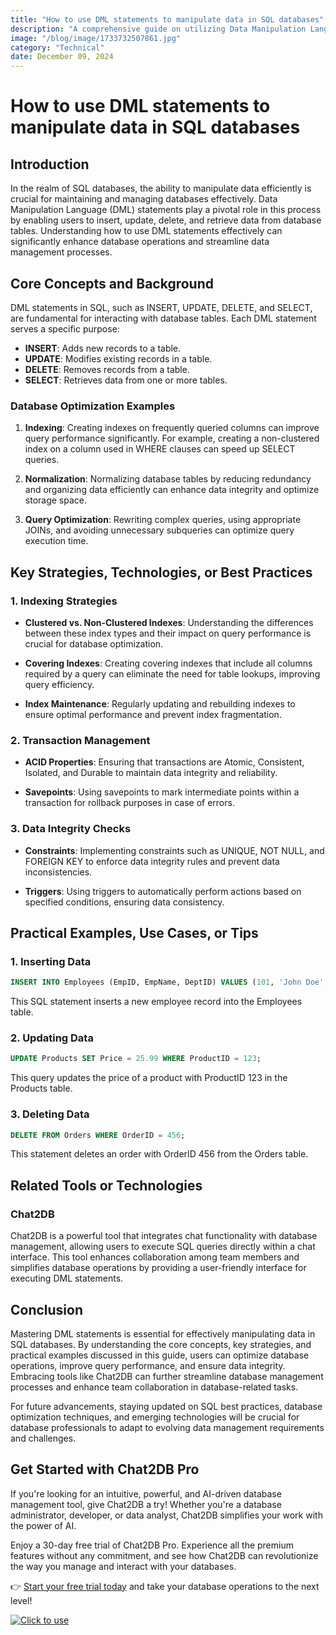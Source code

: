 ```yaml
---
title: "How to use DML statements to manipulate data in SQL databases"
description: "A comprehensive guide on utilizing Data Manipulation Language (DML) statements to manipulate data in SQL databases."
image: "/blog/image/1733732507861.jpg"
category: "Technical"
date: December 09, 2024
---
```


# How to use DML statements to manipulate data in SQL databases

## Introduction

In the realm of SQL databases, the ability to manipulate data efficiently is crucial for maintaining and managing databases effectively. Data Manipulation Language (DML) statements play a pivotal role in this process by enabling users to insert, update, delete, and retrieve data from database tables. Understanding how to use DML statements effectively can significantly enhance database operations and streamline data management processes.

## Core Concepts and Background

DML statements in SQL, such as INSERT, UPDATE, DELETE, and SELECT, are fundamental for interacting with database tables. Each DML statement serves a specific purpose:

- **INSERT**: Adds new records to a table.
- **UPDATE**: Modifies existing records in a table.
- **DELETE**: Removes records from a table.
- **SELECT**: Retrieves data from one or more tables.

### Database Optimization Examples

1. **Indexing**: Creating indexes on frequently queried columns can improve query performance significantly. For example, creating a non-clustered index on a column used in WHERE clauses can speed up SELECT queries.

2. **Normalization**: Normalizing database tables by reducing redundancy and organizing data efficiently can enhance data integrity and optimize storage space.

3. **Query Optimization**: Rewriting complex queries, using appropriate JOINs, and avoiding unnecessary subqueries can optimize query execution time.

## Key Strategies, Technologies, or Best Practices

### 1. Indexing Strategies

- **Clustered vs. Non-Clustered Indexes**: Understanding the differences between these index types and their impact on query performance is crucial for database optimization.

- **Covering Indexes**: Creating covering indexes that include all columns required by a query can eliminate the need for table lookups, improving query efficiency.

- **Index Maintenance**: Regularly updating and rebuilding indexes to ensure optimal performance and prevent index fragmentation.

### 2. Transaction Management

- **ACID Properties**: Ensuring that transactions are Atomic, Consistent, Isolated, and Durable to maintain data integrity and reliability.

- **Savepoints**: Using savepoints to mark intermediate points within a transaction for rollback purposes in case of errors.

### 3. Data Integrity Checks

- **Constraints**: Implementing constraints such as UNIQUE, NOT NULL, and FOREIGN KEY to enforce data integrity rules and prevent data inconsistencies.

- **Triggers**: Using triggers to automatically perform actions based on specified conditions, ensuring data consistency.

## Practical Examples, Use Cases, or Tips

### 1. Inserting Data

```sql
INSERT INTO Employees (EmpID, EmpName, DeptID) VALUES (101, 'John Doe', 1);
```

This SQL statement inserts a new employee record into the Employees table.

### 2. Updating Data

```sql
UPDATE Products SET Price = 25.99 WHERE ProductID = 123;
```

This query updates the price of a product with ProductID 123 in the Products table.

### 3. Deleting Data

```sql
DELETE FROM Orders WHERE OrderID = 456;
```

This statement deletes an order with OrderID 456 from the Orders table.

## Related Tools or Technologies

### Chat2DB

Chat2DB is a powerful tool that integrates chat functionality with database management, allowing users to execute SQL queries directly within a chat interface. This tool enhances collaboration among team members and simplifies database operations by providing a user-friendly interface for executing DML statements.

## Conclusion

Mastering DML statements is essential for effectively manipulating data in SQL databases. By understanding the core concepts, key strategies, and practical examples discussed in this guide, users can optimize database operations, improve query performance, and ensure data integrity. Embracing tools like Chat2DB can further streamline database management processes and enhance team collaboration in database-related tasks.

For future advancements, staying updated on SQL best practices, database optimization techniques, and emerging technologies will be crucial for database professionals to adapt to evolving data management requirements and challenges.

## Get Started with Chat2DB Pro

If you're looking for an intuitive, powerful, and AI-driven database management tool, give Chat2DB a try! Whether you're a database administrator, developer, or data analyst, Chat2DB simplifies your work with the power of AI.

Enjoy a 30-day free trial of Chat2DB Pro. Experience all the premium features without any commitment, and see how Chat2DB can revolutionize the way you manage and interact with your databases.

👉 [Start your free trial today](https://chat2db.ai/pricing) and take your database operations to the next level!


[![Click to use](/image/blog/bg/chat2db.jpg)](https://chat2db.ai/)
